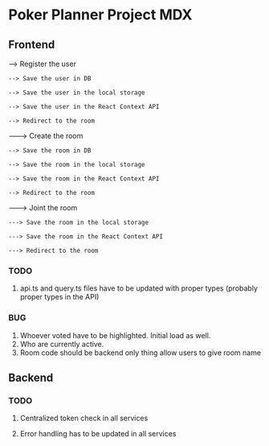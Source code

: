 # Poker Planner Project MDX

## Frontend

--> Register the user

    --> Save the user in DB

    --> Save the user in the local storage

    --> Save the user in the React Context API

    --> Redirect to the room

---> Create the room

    --> Save the room in DB

    --> Save the room in the local storage

    --> Save the room in the React Context API

    --> Redirect to the room

---> Joint the room

    ---> Save the room in the local storage

    ---> Save the room in the React Context API

    ---> Redirect to the room

### TODO

1. api.ts and query.ts files have to be updated with proper types (probably proper types in the API)

### BUG

1. Whoever voted have to be highlighted. Initial load as well.
2. Who are currently active.
3. Room code should be backend only thing allow users to give room name

## Backend

### TODO

1. Centralized token check in all services

2. Error handling has to be updated in all services
